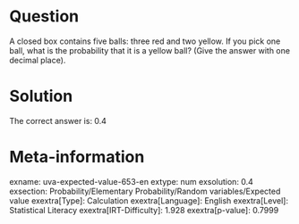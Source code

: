 Question
========

A closed box contains five balls: three red and two yellow. If you pick one ball, what is the probability that it is a yellow ball? (Give the answer with one decimal place).

Solution
========

The correct answer is: 0.4

Meta-information
================
exname: uva-expected-value-653-en
extype: num
exsolution: 0.4
exsection: Probability/Elementary Probability/Random variables/Expected value
exextra[Type]: Calculation
exextra[Language]: English
exextra[Level]: Statistical Literacy
exextra[IRT-Difficulty]: 1.928
exextra[p-value]: 0.7999
